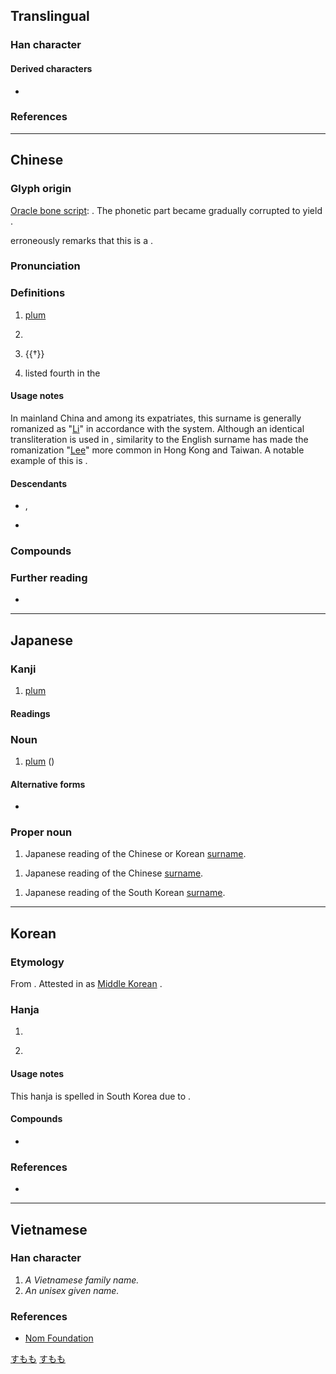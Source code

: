 {{also|季}}
{{character info/new}}
==Translingual==
{{stroke order|strokes=7}}

===Han character===
{{Han char|rn=75|rad=木|as=03|sn=7|four=40407|canj=DND|ids=⿱木子}}

====Derived characters====
* {{l|mul|[[𭇶]], [[𣵎]], [[𣒶]], [[𦁝]], [[𪴏]], [[𦰁]]}}

===References===
{{Han ref|kx=0511.110|dkj=14459|dj=0895.090|hdz=21162.080|uh=674E}}

----

==Chinese==
{{zh-forms}}

===Glyph origin===
{{Han etym}}
[[oracle bone script|Oracle bone script]]: {{Han compound|來|子|ls=psc|c1=p|c2=s|t1=wheat}}. The phonetic part {{lang|zh|來}} became gradually corrupted to yield {{zh-l|*木|tree}}.

''{{w|Shuowen}}'' erroneously remarks that this is a {{Han compound|木|子|c1=s|c2=p|t1=tree|ls=psc|nocap=1}}.

===Pronunciation===
{{zh-pron
|m=lǐ
|c=lei5
|h=pfs=lí
|mb=sā̤/lǐ
|mb_note=sā̤ - vernacular (plum); lǐ - literary (surname)
|md=lī
|mn=lí
|mn-t=li2
|w=3li
|mc=y
|oc=y
|cat=n,pn
}}

===Definitions===
{{zh-hanzi}}

# [[plum]] {{gloss|[[tree]] and [[fruit]]}}
# {{lb|zh|astronomy}} {{w|Zeta Virginis}}
# {{†}} {{zh-alt-form|理|[[judge]]; [[justice]]}}
# {{surname|zh|dot=,}} listed fourth in the ''{{w|Baijiaxing}}''

====Usage notes====
In mainland China and among its expatriates, this surname is generally romanized as "[[Li]]" in accordance with the {{w|Hanyu Pinyin}} system. Although an identical transliteration is used in {{w|Wade-Giles}}, similarity to the English surname has made the romanization "[[Lee]]" more common in Hong Kong and Taiwan. A notable example of this is {{w|Bruce Lee}}.

====Descendants====
* {{desc|bor=1|en|Li}}, {{l|en|Lee}}
* {{desc|bor=1|tl|Sy}} {{q|via Hokkien}}

===Compounds===
{{zh-der|張王李趙|僵李代桃|夭桃穠李|呼張喚李|小李|張冠李戴|張三李四|公門桃李|夭桃襛李|凡桃俗李|桃李門牆|桃李之教|方桃譬李|李廣難封|歐李|正冠李下|桃來李答|桃李|李代桃僵|李唐|李子|浮瓜沉李|沉李浮瓜|李劉馬夏|瓜李之嫌|投桃報李|檇李|李下|濃桃豔李|李廣射虎|李膺門|桃李滿門|牛李黨爭|李下無蹊|李爾王|桃李爭妍|李杜|李郭同舟|李耳|李靖|李思訓碑|李下瓜田|瓜田李下|桃李爭輝|比張比李|苦李|色豔桃李|鐵拐李|賣李鑽核|豔如桃李|行李箱|道傍李|郁李|門牆桃李|行李|行李袋|道傍苦李|李店|李埠|李集|華李|李榨|李灘|李廟|李樓|西李灣|李寨|李灣|魏李|李富莊|李家河|趙李橋}}

===Further reading===
* {{thcwd|3231}}

----

==Japanese==

===Kanji===
{{ja-kanji|grade=n|rs=木03}}

# [[plum]]

====Readings====
{{ja-readings
|goon=り
|kanon=り
|kun=すもも-
|nanori=もも, い
}}

===Noun===
{{ja-noun|すもも}}

# [[plum]] ({{taxlink|Prunus salicina|species|noshow=1}})

====Alternative forms====
* {{ja-l|酸桃}}

===Proper noun===
{{ja-pos|リ|proper|り}}

# Japanese reading of the Chinese or Korean [[surname]].

{{ja-pos|リー|proper|りい}}

# Japanese reading of the Chinese [[surname]].

{{ja-pos|イ|proper|い}}

# Japanese reading of the South Korean [[surname]].

[[Category:ja:Foods|すもも]]
[[Category:ja:Fruits|すもも]]

----

==Korean==

===Etymology===
From {{der|ko|ltc|-}} {{ltc-l|李}}. Attested in {{w2|ko|s:훈몽자회/樹木#상11A|훈몽자회／訓蒙字會|tr=-}} as [[Middle Korean]] {{m|okm|니〯}}.

===Hanja===
{{ko-hanja-search}}
{{ko-hanja|오얏나무|리||이}}

# {{hanja form of|[[리]]/[[이]]|{{surname|ko|A=[[Lee]], the second most common Korean}}}}
# {{lb|ko|literary}} {{hanja form of|[[리]]/[[이]]|[[plum tree]]}}

====Usage notes====
This hanja is spelled {{ko-l|이}} in South Korea due to {{ko-l|두음 법칙|頭音法則}}.

====Compounds====
* {{ko-l|[[이하부정관]]/[[리하부정관]]|李下不整冠}}

===References===
* {{R:hanjadoc|4814}}

----

==Vietnamese==

===Han character===
{{vi-hantu|lí, lý|rs=木03}}

# ''A Vietnamese family name.''
# ''An unisex given name.''

===References===
* [http://nomfoundation.org/common/nom_details.php?codepoint=674e Nom Foundation]